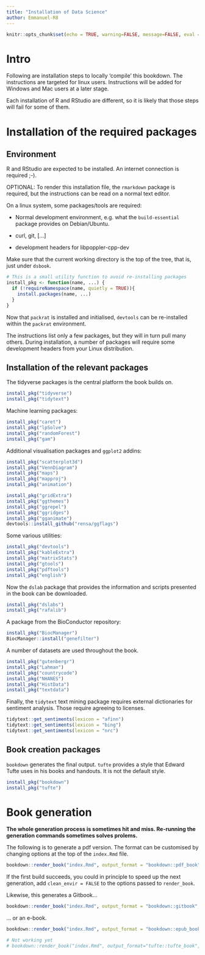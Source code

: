 ```yaml
---
title: "Installation of Data Science"
author: Emmanuel-R8
---
```


```r
knitr::opts_chunk$set(echo = TRUE, warning=FALSE, message=FALSE, eval = TRUE)
```

# Intro

Following are installation steps to locally 'compile' this bookdown. The instructions are targeted for linux users. Instructions will be added for Windows and Mac users at a later stage.

Each installation of R and RStudio are different, so it is likely that those steps will fail for some of them.

# Installation of the required packages

## Environment

R and RStudio are expected to be installed. An internet connection is required ;-). 

OPTIONAL: To render this installation file, the `rmarkdown` package is required, but the instructions can be read on a normal text editor. 

On a linux system, some packages/tools are required:

- Normal development environment, e.g. what the `build-essential` package provides on Debian/Ubuntu.

- curl, git, [...]

- development headers for libpoppler-cpp-dev

Make sure that the current working directory is the top of the tree, that is, just under `dsbook`. 

```r
# This is a small utility function to avoid re-installing packages
install_pkg <- function(name, ...) {
  if (!requireNamespace(name, quietly = TRUE)){
    install.packages(name, ...)
  }
}
```

Now that `packrat` is installed and initialised, `devtools` can be re-installed within the `packrat` environment.

The instructions list only a few packages, but they will in turn pull many others. During installation, a number of packages will require some development headers from your Linux distribution. 

## Installation of the relevant packages

The tidyverse packages is the central platform the book builds on.

```r
install_pkg("tidyverse")
install_pkg("tidytext")
```

Machine learning packages:

```r
install_pkg("caret")
install_pkg("lpSolve")
install_pkg("randomForest")
install_pkg("gam")
```

Additional visualisation packages and `ggplot2` addins:

```r
install_pkg("scatterplot3d")
install_pkg("VennDiagram")
install_pkg("maps")
install_pkg("mapproj")
install_pkg("animation")

install_pkg("gridExtra")
install_pkg("ggthemes")
install_pkg("ggrepel")
install_pkg("ggridges")
install_pkg("gganimate")
devtools::install_github("rensa/ggflags")
```

Some various utilities:

```r
install_pkg("devtools")
install_pkg("kableExtra")
install_pkg("matrixStats")
install_pkg("gtools")
install_pkg("pdftools")
install_pkg("english")
```

Now the `dslab` package that provides the information and scripts presented in the book can be downloaded.

```r
install_pkg("dslabs")
install_pkg("rafalib")
```

A package from the BioConductor repository:

```r
install_pkg("BiocManager")
BiocManager::install("genefilter")
```

A number of datasets are used throughout the book.

```r
install_pkg("gutenbergr")
install_pkg("Lahman")
install_pkg("countrycode")
install_pkg("NHANES")
install_pkg("HistData")
install_pkg("textdata")
```

Finally, the `tidytext` text mining package requires external dictionaries for sentiment analysis. Those require agreeing to licenses.

```r
tidytext::get_sentiments(lexicon = "afinn")
tidytext::get_sentiments(lexicon = "bing")
tidytext::get_sentiments(lexicon = "nrc")
```

## Book creation packages

`bookdown` generates the final output. `tufte` provides a style that Edward Tufte uses in his books and handouts. It is not the default style.

```r
install_pkg("bookdown")
install_pkg("tufte")
```

# Book generation

**The whole generation process is sometimes hit and miss. Re-running the generation commands sometimes solves prolems.**

The following is to generate a pdf version. The format can be customised by changing options at the top of the `index.Rmd` file.

```r
bookdown::render_book("index.Rmd", output_format = "bookdown::pdf_book")
```

If the first build succeeds, you could in principle to speed up the next generation, add `clean_envir = FALSE` to the options passed to `render_book`. 

Likewise, this generates a Gitbook...

```r
bookdown::render_book("index.Rmd", output_format = "bookdown::gitbook", clean_envir=FALSE)
```

... or an e-book.

```r
bookdown::render_book("index.Rmd", output_format = "bookdown::epub_book", clean_envir=FALSE)
```

```r
# Not working yet
# bookdown::render_book("index.Rmd", output_format="tufte::tufte_book", clean_envir=FALSE)
```



